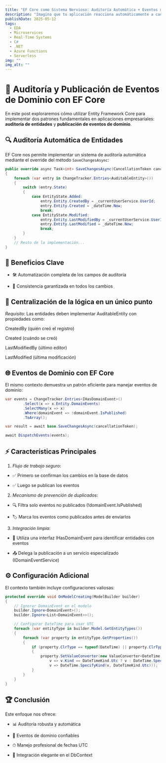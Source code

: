 ```yaml
---
title: "EF Core como Sistema Nervioso: Auditoría Automática + Eventos de Dominio = Aplicaciones más Inteligentes"
description: "Imagina que tu aplicación reacciona automáticamente a cada cambio, registra toda su actividad crítica y se comunica internamente sin código repetitivo. En este post te revelo cómo lograrlo usando EF Core como el sistema nervioso central de tu dominio, con dos técnicas infalibles: auditoría automática y eventos de dominio. Incluye el código exacto que uso en sistemas empresariales reales."
publishDate: 2025-05-12
tags:
  - EDA
  - Microservices
  - Real-Time Systems
  - C#
  - .NET
  - Azure Functions
  - Serverless
img: ""
img_alt: ""
---
```


# 🧠 Auditoría y Publicación de Eventos de Dominio con EF Core

En este post exploraremos cómo utilizar Entity Framework Core para implementar dos patrones fundamentales en aplicaciones empresariales: **auditoría de entidades** y **publicación de eventos de dominio**.

## 🔍 Auditoría Automática de Entidades

EF Core nos permite implementar un sistema de auditoría automática mediante el override del método `SaveChangesAsync`:

```csharp
public override async Task<int> SaveChangesAsync(CancellationToken cancellationToken = default)
{
    foreach (var entry in ChangeTracker.Entries<AuditableEntity>())
    {
        switch (entry.State)
        {
            case EntityState.Added:
                entry.Entity.CreatedBy = _currentUserService.UserId;
                entry.Entity.Created = _dateTime.Now;
                break;
            case EntityState.Modified:
                entry.Entity.LastModifiedBy = _currentUserService.UserId;
                entry.Entity.LastModified = _dateTime.Now;
                break;
        }
    }
    // Resto de la implementación...
}
```

## 🎯 Beneficios Clave

- 🛠 Automatización completa de los campos de auditoría

- 🔄 Consistencia garantizada en todos los cambios

## 📌 Centralización de la lógica en un único punto

_Requisito_: Las entidades deben implementar AuditableEntity con propiedades como:

CreatedBy (quién creó el registro)

Created (cuándo se creó)

LastModifiedBy (último editor)

LastModified (última modificación)

## 🌐 Eventos de Dominio con EF Core

El mismo contexto demuestra un patrón eficiente para manejar eventos de dominio:

```csharp
var events = ChangeTracker.Entries<IHasDomainEvent>()
        .Select(x => x.Entity.DomainEvents)
        .SelectMany(x => x)
        .Where(domainEvent => !domainEvent.IsPublished)
        .ToArray();

var result = await base.SaveChangesAsync(cancellationToken);

await DispatchEvents(events);
```

## ⚡ Características Principales

1. _Flujo de trabajo seguro_:

- ✅ Primero se confirman los cambios en la base de datos

- ✅ Luego se publican los eventos

2. _Mecanismo de prevención de duplicados_:

- 🔍 Filtra solo eventos no publicados (!domainEvent.IsPublished)

- 🏷 Marca los eventos como publicados antes de enviarlos

3. _Integración limpia_:

- 🧩 Utiliza una interfaz IHasDomainEvent para identificar entidades con eventos

- 📤 Delega la publicación a un servicio especializado (IDomainEventService)

## ⚙️ Configuración Adicional

El contexto también incluye configuraciones valiosas:

```csharp
protected override void OnModelCreating(ModelBuilder builder)
{
    // Ignorar DomainEvent en el modelo
    builder.Ignore<DomainEvent>();
    builder.Ignore<List<DomainEvent>>();

    // Configurar DateTime para usar UTC
    foreach (var entityType in builder.Model.GetEntityTypes())
    {
        foreach (var property in entityType.GetProperties())
        {
            if (property.ClrType == typeof(DateTime) || property.ClrType == typeof(DateTime?))
            {
                property.SetValueConverter(new ValueConverter<DateTime, DateTime>(
                    v => v.Kind == DateTimeKind.Utc ? v : DateTime.SpecifyKind(v, DateTimeKind.Utc),
                    v => DateTime.SpecifyKind(v, DateTimeKind.Utc)));
            }
        }
    }
}
```

## 🏆 Conclusión

Este enfoque nos ofrece:

- 📊 Auditoría robusta y automática

- 🚀 Eventos de dominio confiables

- ⏱ Manejo profesional de fechas UTC

- 💎 Integración elegante en el DbContext
